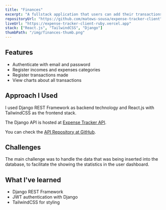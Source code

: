 ```yaml
---
title: "Finances"
excerpt: "A fullstack application that users can add their transactions and control their general balance."
repositoryUrl: "https://github.com/matews-sousa/expense-tracker-client"
liveUrl: "https://expense-tracker-client-ruby.vercel.app"
stack: ["React.js", "TailwindCSS", "Django"]
thumbPath: "/img/finances-thumb.png"
---
```


## Features

- Authenticate with email and password
- Register incomes and expenses categories
- Register transactions made
- View charts about all transactions

## Approach I Used

I used Django REST Framework as backend technology and React.js with TailwindCSS as the frontend stack.

The Django API is hosted at [Expense Tracker API](https://expense-tracker-api-production-8f04.up.railway.app).

You can check the [API Repository at GitHub](https://github.com/matews-sousa/expense-tracker-api).

## Challenges

The main challenge was to handle the data that was being inserted into the database, to facilitate the showing the statistics in the user dashboard.

## What I've learned

- Django REST Framework
- JWT authentication with Django
- TailwindCSS for styling
